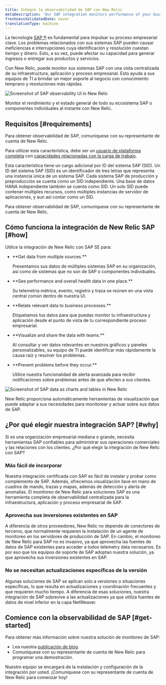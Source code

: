 ```yaml
---
title: Integre la observabilidad de SAP con New Relic
metaDescription: 'Our SAP integration monitors performance of your business processes. To get started, contact your New Relic account rep.'
freshnessValidatedDate: never
translationType: machine
---
```


La tecnología [SAP ®](https://www.sap.com/) es fundamental para impulsar su proceso empresarial clave. Los problemas relacionados con sus sistemas SAP pueden causar ineficiencias e interrupciones cuya identificación y resolución cuestan tiempo y dinero. Esto, a su vez, puede afectar su capacidad para generar ingresos o entregar sus productos y servicios.

Con New Relic, puede monitor sus sistemas SAP con una vista centralizada de su infraestructura, aplicación y proceso empresarial. Esto ayuda a sus equipos de TI a brindar un mejor soporte al negocio con conocimiento temprano y resoluciones más rápidas.

<img
  title="SAP observability in New Relic"
  alt="Screenshot of SAP observability UI in New Relic"
  src="/images/other_screenshot-full_sap-navigator-ui.webp"
/>

<figcaption>
  Monitor el rendimiento y el estado general de todo su ecosistema SAP o componentes individuales al instante con New Relic.
</figcaption>

## Requisitos [#requirements]

Para obtener observabilidad de SAP, comuníquese con su representante de cuenta de New Relic.

Para utilizar esta característica, debe ser un [usuario de plataforma completa](/docs/accounts/accounts-billing/new-relic-one-user-management/user-type) con [capacidades relacionadas con la carga de trabajo](/docs/accounts/accounts-billing/new-relic-one-user-management/user-permissions/#capability-definitions).

Esta característica tiene un cargo adicional por ID del sistema SAP (SID). Un ID del sistema SAP (SID) es un identificador de tres letras que representa una instancia única de un sistema SAP. Cada sistema SAP de producción y preproducción se cuenta como un SID independiente. Una base de datos HANA independiente también se cuenta como SID. Un solo SID puede contener múltiples recursos, como múltiples instancias de servidor de aplicaciones, y aun así contar como un SID.

Para obtener observabilidad de SAP, comuníquese con su representante de cuenta de New Relic.

## Cómo funciona la integración de New Relic SAP [#how]

Utilice la integración de New Relic con SAP SE para:

* <DNT>
    **Get data from multiple sources.**
  </DNT>

  Presentamos sus datos de múltiples sistemas SAP en su organización, así como de sistemas que no son de SAP o componentes individuales.

* <DNT>
    **See performance and overall health data in one place.**
  </DNT>

  Su telemetría métrica, evento, registro y traza se reúnen en una vista central común dentro de nuestra UI.

* <DNT>
    **Relate relevant data to business processes.**
  </DNT>

  Etiquetamos tus datos para que puedas monitor tu infraestructura y aplicación desde el punto de vista de tu correspondiente proceso empresarial.

* <DNT>
    **Visualize and share the data with teams.**
  </DNT>

  Al consultar y ver datos relevantes en nuestros gráficos y paneles personalizables, su equipo de TI puede identificar más rápidamente la causa raíz y resolver los problemas.

* <DNT>
    **Prevent problems before they occur.**
  </DNT>

  Utilice nuestra funcionalidad de alerta avanzada para recibir notificaciones sobre problemas antes de que afecten a sus clientes.

<img
  title="SAP dashboard example in New Relic"
  alt="Screenshot of SAP data as charts and tables in New Relic"
  src="/images/accounts_screenshot-full_SAP-dashboard.webp"
/>

<figcaption>
  New Relic proporciona automáticamente herramientas de visualización que puede adaptar a sus necesidades para monitorear y actuar sobre sus datos de SAP.
</figcaption>

## ¿Por qué elegir nuestra integración SAP? [#why]

Si es una organización empresarial mediana o grande, necesita herramientas SAP confiables para administrar sus operaciones comerciales y las relaciones con los clientes. ¿Por qué elegir la integración de New Relic con SAP?

### Más fácil de incorporar

Nuestra integración certificada con SAP es fácil de instalar y probar como complemento de SAP. Además, ofrecemos visualización llave en mano de cuadros de mando, trazas y mapas, además de detección y alerta de anomalías. El monitoreo de New Relic para soluciones SAP es una herramienta completa de observabilidad centralizada para la infraestructura, aplicación y proceso empresarial de SAP.

### Aprovecha sus inversiones existentes en SAP

A diferencia de otros proveedores, New Relic no depende de conectores de terceros, que normalmente requieren la instalación de un agente de monitoreo en los servidores de producción de SAP. En cambio, el monitoreo de New Relic para SAP no es invasivo, ya que aprovecha las fuentes de datos de SAP existentes para acceder a todos telemetry data necesarios. Es por eso que los equipos de soporte de SAP adoptan nuestra solución, ya que aprovecha sus inversiones existentes en SAP.

### No se necesitan actualizaciones específicas de la versión

Algunas soluciones de SAP se aplican solo a versiones o situaciones específicas, lo que resulta en actualizaciones y coordinación frecuentes y que requieren mucho tiempo. A diferencia de esas soluciones, nuestra integración de SAP sobrevive a las actualizaciones ya que utiliza fuentes de datos de nivel inferior en la capa NetWeaver.

## Comience con la observabilidad de SAP [#get-started]

Para obtener más información sobre nuestra solución de monitoreo de SAP:

* Lea nuestra [publicación de blog](https://newrelic.com/blog/nerdlog/monitor-sap-systems).
* Comuníquese con su representante de cuenta de New Relic para programar una demostración.

Nuestro equipo se encargará de la instalación y configuración de la integración por usted. ¡Comuníquese con su representante de cuenta de New Relic para comenzar hoy!
